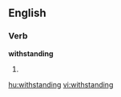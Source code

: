 ==English==

===Verb===
'''withstanding'''

# {{present participle of|[[withstand]]}}

[[hu:withstanding]]
[[vi:withstanding]]